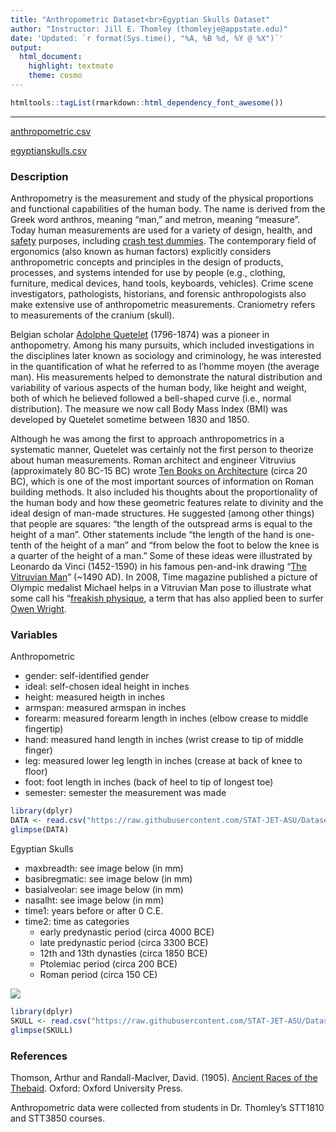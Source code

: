 ```yaml
---
title: "Anthropometric Dataset<br>Egyptian Skulls Dataset"
author: "Instructor: Jill E. Thomley (thomleyje@appstate.edu)"
date: 'Updated: `r format(Sys.time(), "%A, %B %d, %Y @ %X")`'
output: 
  html_document: 
    highlight: textmate
    theme: cosmo
---
```


```r
htmltools::tagList(rmarkdown::html_dependency_font_awesome())
```

<hr>

<i class="fas fa-database"></i> [anthropometric.csv](https://raw.githubusercontent.com/STAT-JET-ASU/Datasets/master/Instructor/anthropometric.csv)

<i class="fas fa-database"></i> [egyptianskulls.csv](https://raw.githubusercontent.com/STAT-JET-ASU/Datasets/master/Instructor/egyptianskulls.csv)



### Description

Anthropometry is the measurement and study of the physical proportions and functional capabilities of the human body. The name is derived from the Greek word anthros, meaning "man," and metron, meaning "measure". Today human measurements are used for a variety of design, health, and [safety](https://www.cdc.gov/niosh/topics/anthropometry/default.html) purposes, including [crash test dummies](http://www.humaneticsatd.com/crash-test-dummies/). The contemporary field of ergonomics (also known as human factors) explicitly considers anthropometric concepts and principles in the design of products, processes, and systems intended for use by people (e.g., clothing, furniture, medical devices, hand tools, keyboards, vehicles). Crime scene investigators, pathologists, historians, and forensic anthropologists also make extensive use of anthropometric measurements. Craniometry refers to measurements of the cranium (skull). 

Belgian scholar [Adolphe Quetelet](http://www-groups.dcs.st-and.ac.uk/history/Biographies/Quetelet.html) (1796-1874) was a pioneer in anthopometry. Among his many pursuits, which included investigations in the disciplines later known as sociology and criminology, he was interested in the quantification of what he referred to as l'homme moyen (the average man). His measurements helped to demonstrate the natural distribution and variability of various aspects of the human body, like height and weight, both of which he believed followed a bell-shaped curve (i.e., normal distribution). The measure we now call Body Mass Index (BMI) was developed by Quetelet sometime between 1830 and 1850.

Although he was among the first to approach anthropometrics in a systematic manner, Quetelet was certainly not the first person to theorize about human measurements. Roman architect and engineer Vitruvius (approximately 80 BC-15 BC) wrote [Ten Books on Architecture](http://www.gutenberg.org/ebooks/20239) (circa 20 BC), which is one of the most important sources of information on Roman building methods. It also included his thoughts about the proportionality of the human body and how these geometric features relate to divinity and the ideal design of man-made structures. He suggested (among other things) that people are squares: “the length of the outspread arms is equal to the height of a man”. Other statements include “the length of the hand is one-tenth of the height of a man” and “from below the foot to below the knee is a quarter of the height of a man.” Some of these ideas were illustrated by Leonardo da Vinci (1452-1590) in his famous pen-and-ink drawing “[The Vitruvian Man](https://leonardodavinci.stanford.edu/submissions/clabaugh/history/leonardo.html)” (~1490 AD). In 2008, Time magazine published a picture of Olympic medalist Michael helps in a Vitruvian Man pose to illustrate what some call his "[freakish physique](http://gawker.com/5038018/michael-phelps-freakish-physique-explained"), a term that has also applied been to surfer [Owen Wright](https://stabmag.com/style/the-anatomy-of-owen-wright/).


### Variables

Anthropometric

* gender: self-identified gender
* ideal: self-chosen ideal height in inches
* height: measured heigth in inches
* armspan: measured armspan in inches
* forearm: measured forearm length in inches (elbow crease to middle fingertip)
* hand: measured hand length in inches (wrist crease to tip of middle finger)
* leg: measured lower leg length in inches (crease at back of knee to floor)
* foot: foot length in inches (back of heel to tip of longest toe)
* semester: semester the measurement was made

```r
library(dplyr)
DATA <- read.csv("https://raw.githubusercontent.com/STAT-JET-ASU/Datasets/master/Instructor/anthropometric.csv")
glimpse(DATA)
```

Egyptian Skulls

* maxbreadth: see image below (in mm)
* basibregmatic: see image below (in mm)
* basialveolar: see image below (in mm)
* nasalht: see image below (in mm)
* time1: years before or after 0 C.E.
* time2: time as categories
    * early predynastic period (circa 4000 BCE)
    * late predynastic period (circa 3300 BCE)
    * 12th and 13th dynasties (circa 1850 BCE)
    * Ptolemiac period (circa 200 BCE)
    * Roman period (circa 150 CE)
    
![](https://stat-jet-asu.github.io/Moodlepics/skullmeasurements.png)

```r
library(dplyr)
SKULL <- read.csv("https://raw.githubusercontent.com/STAT-JET-ASU/Datasets/master/Instructor/egyptianskulls.csv")
glimpse(SKULL)
```




### References

Thomson, Arthur and Randall-MacIver, David. (1905). [Ancient Races of the Thebaid](https://books.google.com/books/about/The_Ancient_Races_of_the_Thebaid.html?id=7eQ-AAAAYAAJ). Oxford: Oxford University Press.

Anthropometric data were collected from students in Dr. Thomley's STT1810 and STT3850 courses.
